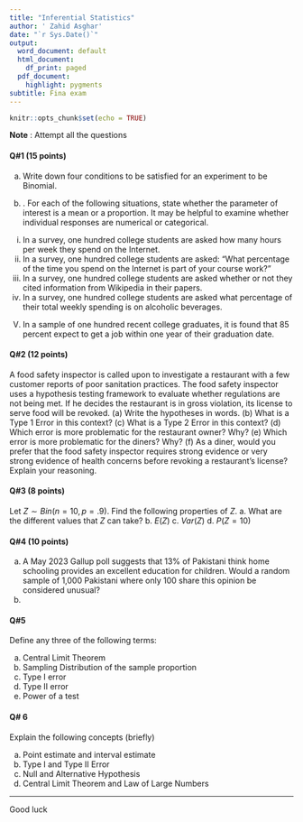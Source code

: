---
title: "Inferential Statistics"
author: ' Zahid Asghar'
date: "`r Sys.Date()`"
output:
  word_document: default
  html_document:
    df_print: paged
  pdf_document:
    highlight: pygments
subtitle: Fina exam
---

```{r setup, include=FALSE}
knitr::opts_chunk$set(echo = TRUE)
```

**Note** : Attempt all the questions 

#### Q#1 (15 points)

a. Write down four conditions to be satisfied for an experiment to be Binomial. 

b. . For each of the following situations, state whether the parameter of
interest is a mean or a proportion. It may be helpful to examine whether individual responses are numerical
or categorical.
(i) In a survey, one hundred college students are asked how many hours per week they spend on the Internet.
(ii) In a survey, one hundred college students are asked: “What percentage of the time you spend on the
Internet is part of your course work?”
(iii) In a survey, one hundred college students are asked whether or not they cited information from Wikipedia
in their papers.
(iv) In a survey, one hundred college students are asked what percentage of their total weekly spending is
on alcoholic beverages.
(V) In a sample of one hundred recent college graduates, it is found that 85 percent expect to get a job
within one year of their graduation date.


#### Q#2 (12 points)
A food safety inspector is called upon to investigate a restaurant with a few
customer reports of poor sanitation practices. The food safety inspector uses a hypothesis testing framework
to evaluate whether regulations are not being met. If he decides the restaurant is in gross violation, its license
to serve food will be revoked.
(a) Write the hypotheses in words.
(b) What is a Type 1 Error in this context?
(c) What is a Type 2 Error in this context?
(d) Which error is more problematic for the restaurant owner? Why?
(e) Which error is more problematic for the diners? Why?
(f) As a diner, would you prefer that the food safety inspector requires strong evidence or very strong
evidence of health concerns before revoking a restaurant’s license? Explain your reasoning. 

#### Q#3 (8 points)
 Let $Z \sim Bin(n = 10, p = .9)$. Find the following properties of $Z$.
a. What are the different values that $Z$ can take?
b. $E(Z)$
c. $Var(Z)$
d. $P(Z = 10)$ 

#### Q#4  (10 points)
 a.   A May 2023 Gallup poll suggests that 13% of Pakistani think
home schooling provides an excellent education for children. Would
a random sample of 1,000 Pakistani where only 100 share this
opinion be considered unusual? 
b.    

#### Q#5 
Define any three of the following terms:   

a)    Central Limit Theorem
b)    Sampling Distribution of the sample proportion
c)    Type I error
d)    Type II error
e)    Power of a test

#### Q# 6 
 
Explain the following concepts (briefly) 


a)    Point estimate and interval estimate
b)    Type I and Type II Error
c)    Null and Alternative Hypothesis
d)    Central Limit Theorem and Law of Large Numbers

---
Good luck